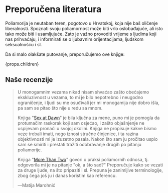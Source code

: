 
<Prose>

# Preporučena literatura

Poliamorija je neutaban teren, pogotovo u Hrvatskoj, koja nije baš oličenje liberalnosti. Spoznati svoju poliamornost može biti vrlo oslobađajuće, ali isto tako može biti i usamljujuće. Zato je važno provoditi vrijeme s ljudima koji nas prihvaćaju, i informirati se o ljubavnim orijentacijama, ljudskom seksualnošću i sl.

Da si malo olakšate putovanje, preporučujemo ove knjige:

<div className="not-prose">{props.children}</div>

## Naše recenzije

> U monogamnim vezama nikad nisam shvaćao zašto obećajemo ekskluzivnost u vezama, to mi je bilo nepotrebno i neugodno ograničenje, i ljudi su me osuđivali jer mi monogamija nije dobro išla, pa sam se pitao što nije u redu sa mnom.
>
> Knjiga "[Sex at Dawn]" je bila ključna za mene, puno mi je pomogla da protumačim raskorak koji sam osjećao, i zašto objašnjenje ne uspijevam pronaći u svojoj okolini. Knjiga ne propisuje kakve bismo veze trebali imati, nego iznosi stručne činjenice, i ta razina objektivnosti mi je izuzetno pasala. Nakon što sam ju pročitao uspio sam se smiriti i prestati tražiti odobravanje drugih po pitanju poliamorije.
>
> Knjiga "[More Than Two]" govori o praksi poliamornih odnosa, tj. odgovorila mi je na pitanje "ok, a što sad?" Preporučuje kako se vezati za druge ljude, na što pripaziti i sl. Prepuna je zanimljive terminologije, zbog čega još ju i danas koristim kao referencu.
>
> —Matija Marohnić

</Prose>

[Sex at Dawn]: https://a.co/d/2AmzaDQ
[More Than Two]: https://www.morethantwo.com/
